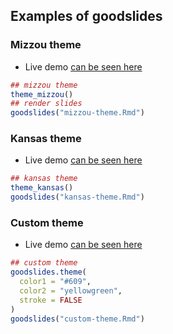 <br><br>

## Examples of goodslides

### Mizzou theme

- Live demo [can be seen here](mizzou/mizzou-theme)

```r
## mizzou theme
theme_mizzou()
## render slides
goodslides("mizzou-theme.Rmd")
```

### Kansas theme

- Live demo [can be seen here](kansas/kansas-theme)

```r
## kansas theme
theme_kansas()
goodslides("kansas-theme.Rmd")
```

### Custom theme

- Live demo [can be seen here](custom/custom-theme)

```r
## custom theme
goodslides.theme(
  color1 = "#609",
  color2 = "yellowgreen", 
  stroke = FALSE
)
goodslides("custom-theme.Rmd")
```

